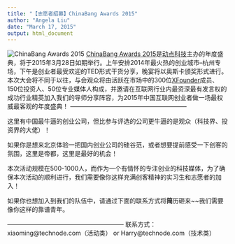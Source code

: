 ```yaml
---
title: "【志愿者招募】ChinaBang Awards 2015"
author: "Angela Liu"
date: "March 17, 2015"
output: html_document
---
```

![ChinaBang Awards 2015](https://raw.githubusercontent.com/harryprince/Blog/master/ChinaBang2015/ChinaBang2015.jpg)
[ChinaBang Awards 2015](http://chinabang.technode.com)是[动点科技](http://cn.technode.com)主办的年度盛典，将于2015年3月28日如期举行。上午安排2014年最火热的创业城市–杭州专场，下午是创业者最受欢迎的TED形式干货分享，晚宴将以奥斯卡颁奖形式进行。本次大会将不同于以往，与会观众将由活跃在市场中的300位[XFounder](http://xfounder.com)成员、150位投资人、50位专业媒体人构成，并邀请在互联网行业内最资深最有发言权的成功行业精英加入我们的导师分享阵容，为2015年中国互联网创业者做一场最权威最客观的年度盛典！
———————————————————

这里有中国最牛逼的创业公司，但比参与评选的公司更牛逼的是观众（科技界、投资界的大佬）！

如果你是想来北京体验一把国内创业公司的硅谷范，或者想要提前感受一下创客的氛围，这里是帝都，这里是最好的机会！

本次活动规模在500-1000人，而作为一个有情怀的专注创业的科技媒体，为了确保本次活动的顺利进行，我们需要像你这样充满创客精神的实习生和志愿者的加入！

如果你也想加入到我们的队伍中，请通过下面的联系方式将**简**历砸来~~我们需要像你这样的靠谱青年。

———————————————————
联系方式：
xiaoming@technode.com（活动类）
or 
Harry@technode.com（技术类）